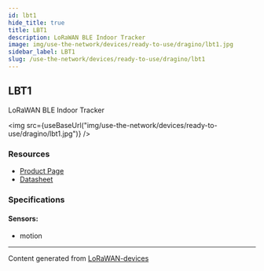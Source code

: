 ```yaml
---
id: lbt1
hide_title: true
title: LBT1
description: LoRaWAN BLE Indoor Tracker
image: img/use-the-network/devices/ready-to-use/dragino/lbt1.jpg
sidebar_label: LBT1
slug: /use-the-network/devices/ready-to-use/dragino/lbt1
---
```



## LBT1

LoRaWAN BLE Indoor Tracker

<img
  src={useBaseUrl("img/use-the-network/devices/ready-to-use/dragino/lbt1.jpg")}
/>

### Resources

- [Product Page](http://www.dragino.com/products/lora-lorawan-end-node/item/165-lbt1.html)
- [Datasheet](http://www.dragino.com/downloads/index.php?dir=LoRa_End_Node/LBT1/)

### Specifications

#### Sensors:

- motion

---

Content generated from
[LoRaWAN-devices](https://github.com/TheThingsNetwork/lorawan-devices)
